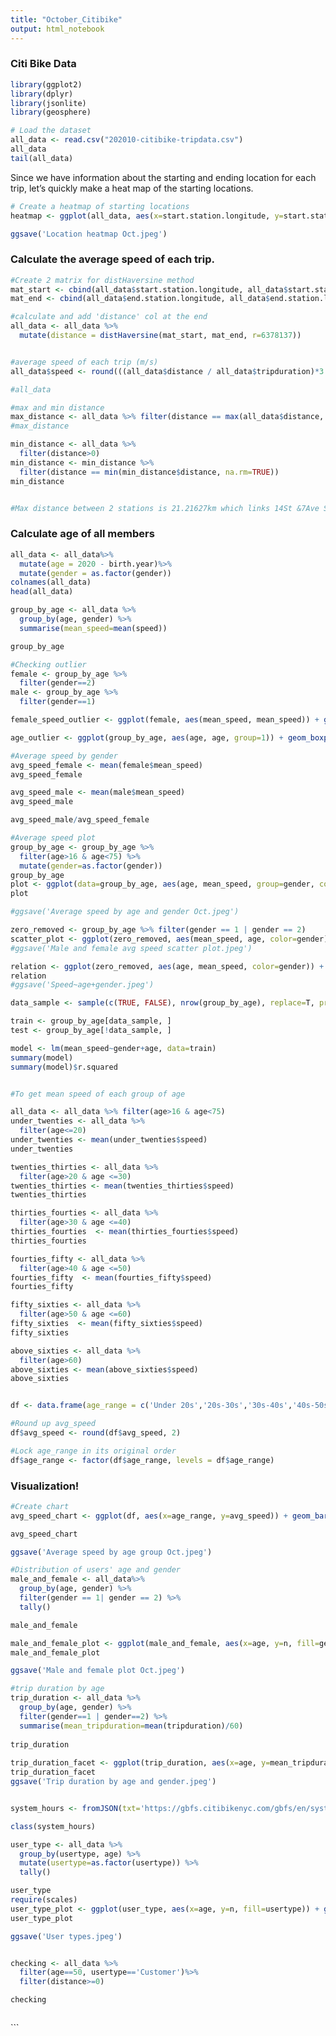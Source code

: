 ```yaml
---
title: "October_Citibike"
output: html_notebook
---
```


### Citi Bike Data



```r
library(ggplot2)
library(dplyr)
library(jsonlite)
library(geosphere)
```


```r
# Load the dataset
all_data <- read.csv("202010-citibike-tripdata.csv")
all_data
tail(all_data)

```

Since we have information about the starting and ending location for each trip, let's quickly make a heat map of the starting locations. 

```r

# Create a heatmap of starting locations
heatmap <- ggplot(all_data, aes(x=start.station.longitude, y=start.station.latitude)) + geom_bin2d(binwidth=c(0.01, 0.01)) + xlab('Location longtitude') + ylab('Location latitude') 

ggsave('Location heatmap Oct.jpeg')
```

### Calculate the average speed of each trip.
```r

#Create 2 matrix for distHaversine method 
mat_start <- cbind(all_data$start.station.longitude, all_data$start.station.latitude)
mat_end <- cbind(all_data$end.station.longitude, all_data$end.station.latitude)

#calculate and add 'distance' col at the end
all_data <- all_data %>%
  mutate(distance = distHaversine(mat_start, mat_end, r=6378137))


#average speed of each trip (m/s)
all_data$speed <- round(((all_data$distance / all_data$tripduration)*3.6), 2)

#all_data

#max and min distance
max_distance <- all_data %>% filter(distance == max(all_data$distance, na.rm=TRUE))
#max_distance

min_distance <- all_data %>% 
  filter(distance>0) 
min_distance <- min_distance %>% 
  filter(distance == min(min_distance$distance, na.rm=TRUE))
min_distance


#Max distance between 2 stations is 21.21627km which links 14St &7Ave St and W181 St & Riverside Dr, min distance is 0.03677km links Pershing Square North and Pershing Square South
```

### Calculate age of all members
```r
all_data <- all_data%>%
  mutate(age = 2020 - birth.year)%>%
  mutate(gender = as.factor(gender))
colnames(all_data)  
head(all_data)
```
```r
group_by_age <- all_data %>%
  group_by(age, gender) %>%
  summarise(mean_speed=mean(speed))

group_by_age
```
```r
#Checking outlier
female <- group_by_age %>%
  filter(gender==2)
male <- group_by_age %>%
  filter(gender==1)

female_speed_outlier <- ggplot(female, aes(mean_speed, mean_speed)) + geom_boxplot()

age_outlier <- ggplot(group_by_age, aes(age, age, group=1)) + geom_boxplot()

#Average speed by gender
avg_speed_female <- mean(female$mean_speed)
avg_speed_female

avg_speed_male <- mean(male$mean_speed)
avg_speed_male

avg_speed_male/avg_speed_female

#Average speed plot
group_by_age <- group_by_age %>%
  filter(age>16 & age<75) %>%
  mutate(gender=as.factor(gender))
group_by_age
plot <- ggplot(data=group_by_age, aes(age, mean_speed, group=gender, color=gender)) + geom_line() + ylab('Average speed (km/h)') + xlab('Age') + scale_x_continuous(limits=c(15, 75)) + scale_color_discrete(name='Gender', labels=c('Not stated', 'Male', 'Female')) + theme_light()
plot

#ggsave('Average speed by age and gender Oct.jpeg')

zero_removed <- group_by_age %>% filter(gender == 1 | gender == 2)
scatter_plot <- ggplot(zero_removed, aes(mean_speed, age, color=gender)) + geom_point() + ylab('Age') + xlab ('Average speed km/h') + scale_color_discrete(name='Gender', labels=c('Male', 'Female'))
#ggsave('Male and female avg speed scatter plot.jpeg')

relation <- ggplot(zero_removed, aes(age, mean_speed, color=gender)) + geom_point() + geom_smooth() + xlab('Age') + ylab ('Average speed km/h') + scale_color_discrete(name='Gender', labels=c('Male', 'Female'))
relation
#ggsave('Speed~age+gender.jpeg')

```
```r

data_sample <- sample(c(TRUE, FALSE), nrow(group_by_age), replace=T, prob=c(0.6,0.4))

train <- group_by_age[data_sample, ]
test <- group_by_age[!data_sample, ]

model <- lm(mean_speed~gender+age, data=train)
summary(model)
summary(model)$r.squared
```

```

```



```r
#To get mean speed of each group of age

all_data <- all_data %>% filter(age>16 & age<75)
under_twenties <- all_data %>%
  filter(age<=20)
under_twenties <- mean(under_twenties$speed)
under_twenties

twenties_thirties <- all_data %>%
  filter(age>20 & age <=30)
twenties_thirties <- mean(twenties_thirties$speed)
twenties_thirties

thirties_fourties <- all_data %>%
  filter(age>30 & age <=40)
thirties_fourties  <- mean(thirties_fourties$speed)
thirties_fourties 

fourties_fifty <- all_data %>%
  filter(age>40 & age <=50)
fourties_fifty  <- mean(fourties_fifty$speed)
fourties_fifty 

fifty_sixties <- all_data %>%
  filter(age>50 & age <=60)
fifty_sixties  <- mean(fifty_sixties$speed)
fifty_sixties 

above_sixties <- all_data %>%
  filter(age>60)
above_sixties <- mean(above_sixties$speed)
above_sixties


df <- data.frame(age_range = c('Under 20s','20s-30s','30s-40s','40s-50s','50s-60s','Above 60s'), avg_speed = c(under_twenties,twenties_thirties,thirties_fourties,fourties_fifty,fifty_sixties,above_sixties)) 

#Round up avg_speed
df$avg_speed <- round(df$avg_speed, 2)

#Lock age_range in its original order
df$age_range <- factor(df$age_range, levels = df$age_range)

```
### Visualization!
```r
#Create chart
avg_speed_chart <- ggplot(df, aes(x=age_range, y=avg_speed)) + geom_bar(stat='identity', fill='lightblue') + scale_y_continuous(breaks=c(2.5, 5.0, 7.5, 10.0)) + geom_text(aes(label=avg_speed), size=3, vjust=-0.25) + theme_classic() + ylab('Average speed (km/h)') + theme(axis.title.x=element_blank())

avg_speed_chart

ggsave('Average speed by age group Oct.jpeg')
```


```r
#Distribution of users' age and gender
male_and_female <- all_data%>% 
  group_by(age, gender) %>%
  filter(gender == 1| gender == 2) %>%
  tally()

male_and_female

male_and_female_plot <- ggplot(male_and_female, aes(x=age, y=n, fill=gender)) + geom_col() + scale_fill_manual(name='Gender', values=c('dodgerblue', 'dodgerblue4'), labels=c('Male', 'Female')) + xlab('Age') + ylab('Number of bike users') + scale_x_discrete(limits=c(20, 30, 40, 50, 60, 70))
male_and_female_plot

ggsave('Male and female plot Oct.jpeg')
```


```r

#trip duration by age
trip_duration <- all_data %>%
  group_by(age, gender) %>%
  filter(gender==1 | gender==2) %>%
  summarise(mean_tripduration=mean(tripduration)/60) 
  
trip_duration
         
trip_duration_facet <- ggplot(trip_duration, aes(x=age, y=mean_tripduration, color=gender)) + geom_line() +  facet_grid(cols = vars(gender)) + scale_color_discrete(name='Gender', labels=c('Male', 'Female')) + ylab('Average trip duration (mins)') + xlab('Age')
trip_duration_facet
ggsave('Trip duration by age and gender.jpeg')



```
```r
system_hours <- fromJSON(txt='https://gbfs.citibikenyc.com/gbfs/en/system_hours.json')

class(system_hours)
```
```r
user_type <- all_data %>%
  group_by(usertype, age) %>%
  mutate(usertype=as.factor(usertype)) %>%
  tally()

user_type
require(scales)
user_type_plot <- ggplot(user_type, aes(x=age, y=n, fill=usertype)) + geom_col() + ylab('Number of users') + xlab('Age') + scale_x_discrete(limits=c(20,30,40,50,60,70)) + scale_fill_manual(name='User type', values=c('tomato4', 'tomato')) + scale_y_discrete(limits=c(50000, 100000, 150000, 200000, 250000))
user_type_plot

ggsave('User types.jpeg')


checking <- all_data %>%
  filter(age==50, usertype=='Customer')%>%
  filter(distance>=0)

checking
```
```r

```


```




